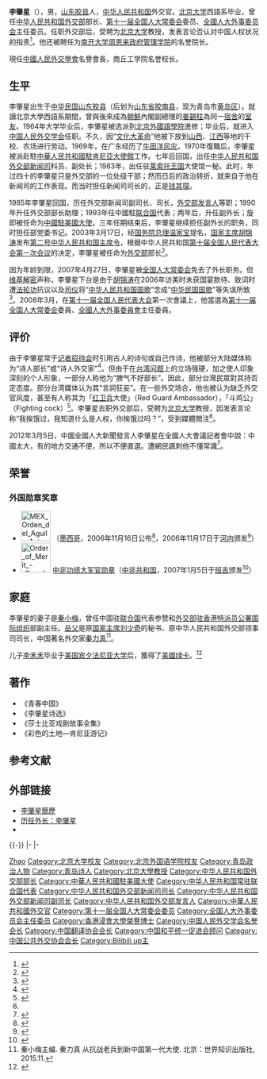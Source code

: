 {{Infobox_officeholder
|name=李肇星
|image name=Li Zhaoxing.jpg
|width=180px
|now=第9任[[中华人民共和国|中华人民共和国]][[中华人民共和国外交部|外交部部长]]
|premier=[[温家宝|温家宝]]
|term_start=2003年3月17日
|term_end=2007年4月27日
|predecessor=[[唐家璇|唐家璇]]
|successor=[[杨洁篪|杨洁篪]]
|sex=男
|different name= 
|party={{CPC}}
|date of birth={{birth date and age|1940|10|20}}
|nationality = {{ROC}}（1940年–1949年）<br>{{PRC}}（1949年至今）
|place of birth={{ROC}}[[山東省_(中華民國)|山东省]][[胶县|胶县]]
|date of death=
|place of death=
|spouse=秦小梅 
|relatives=李禾禾（儿子）
|educate=
*[[北京大学|北京大学]]西语系毕业
*[[北京外国语大学|北京外国语学院]]研究生班进修
|past=
*<span style="color: blue;">[[中华人民共和国|中华人民共和国]]常驻[[联合国|联合国]][[中国常驻联合国代表列表|特命全权大使]]<br>（1993年－1995年）</span>
*<span style="color: blue;">[[中华人民共和国外交部|中华人民共和国外交部]]副部长<br>（1995年－1998年）</span>
*<span style="color: blue;">[[中华人民共和国|中华人民共和国]]驻[[美国|美国]][[中国驻美国大使列表|特命全权大使]]<br>（1998年－2001年）</span>
*<span style="color: blue;">[[中华人民共和国外交部|中华人民共和国外交部]]副部长<br>（2001年－2003年）</span>
*<span style="color: blue;">[[中华人民共和国外交部|中华人民共和国外交部]]部长<br>（2003年－2007年）</span>
*<span style="color: blue;">第十一届[[全国人民代表大会常务委员会|全国人大常委会]]委员<br>（2008年至今）</span>
|work=
*诗歌散文集《青春中国》
}}
'''李肇星'''（{{bd|1940年|10月20日|catIdx=L李}}），男，[[山东|山东]][[胶县|胶县]]人，[[中华人民共和国|中华人民共和国]]外交官。[[北京大学|北京大学]]西語系毕业，曾任[[中华人民共和国外交部|中华人民共和国外交部]]部长、[[第十一届全国人民代表大会常务委员会|第十一届全国人大常委会]]委员、[[全国人民代表大会外事委员会|全國人大外事委员会]]主任委员。任职外交部后，受聘为[[北京大学|北京大学]]教授，发表言论否认对中国人权状况的指责<ref name="pku">{{cite web|url=http://news.163.com/07/0708/02/3IRI8PGQ0001124J.html|title=李肇星受聘北京大学教授 称在北大挨饿是财富|accessdate=2007-07-08|author=|date=2017-12-30|publisher=新华社|archive-url=https://web.archive.org/web/20070817062631/http://news.163.com/07/0708/02/3IRI8PGQ0001124J.html|archive-date=2007-08-17|dead-url=yes}}</ref>。他还被聘任为[[南开大学周恩来政府管理学院|南开大学周恩来政府管理学院]]的名誉院长。

現任[[中国人民外交学会|中國人民外交學會]]名譽會長，商丘工学院名誉校长。

== 生平 ==
李肇星出生于[[中华民国|中华民国]][[山東省_(中華民國)|山东]][[胶县|胶县]]（后划为[[山东省|山东省]][[胶南县|胶南县]]，现为青岛市[[黄岛区|黄岛区]]）。就讀北京大學西語系期間，曾與後來成為[[朝鲜民主主义人民共和国|朝鮮]]內閣副總理的[[姜錫柱|姜錫柱]]為同一[[宿舍|宿舍]]的[[室友|室友]]。1964年大学毕业后，李肇星被选派到[[北京外国语大学|北京外國語學院]]進修；毕业后，就进入[[中国人民外交学会|中国人民外交学会]]任职。不久，因“[[文化大革命|文化大革命]]”他被下放到[[山西|山西]]、[[江西|江西]]等地的干校、农场进行劳动。1969年，在广东经历了[[颱風維奧娜_(1969年)|牛田洋风灾]]。1970年復職后，李肇星被派赴駐[[中華人民共和國駐肯尼亞大使館|中華人民共和國駐肯尼亞大使館]]工作。七年后回国，出任[[中华人民共和国外交部新闻司|中华人民共和国外交部新闻司]]科员、副处长；1983年，出任驻[[莱索托王国|莱索托王国]]大使馆一秘。此时，年过四十的李肇星只是外交部的一位处级干部；然而日后的政治转折，就来自于他在新闻司的工作表现。而当时担任新闻司司长的，正是[[钱其琛|钱其琛]]。

1985年李肇星回国，历任外交部新闻司副司长、司长，[[中华人民共和国外交部发言人|外交部发言人]]等职；1990年升任外交部部长助理；1993年任中國駐[[联合国|联合国]]代表；两年后，升任副外长；旋即被任命为[[中国驻美国大使列表|中國駐美國大使]]。三年任期结束后，李肇星继续担任副外长的职务，同时担任部党委书记。2003年3月17日，经[[中华人民共和国国务院总理|国务院总理]][[温家宝|温家宝]]提名，[[中华人民共和国主席|国家主席]][[胡锦涛|胡锦涛]]发布[[第十届全国人民代表大会期间颁布的中华人民共和国主席令|第二号中华人民共和国主席令]]，根据中华人民共和国[[第十届全国人民代表大会第一次会议|第十届全国人民代表大会第一次会议]]的决定，李肇星被任命为[[中华人民共和国外交部|外交部]]部长<ref>{{Cite web|title=中华人民共和国主席令（十届第2号）|url=http://www.npc.gov.cn/zgrdw//npc/xinwen/xjrm/gwy/2003-04/04/content_312187.htm|accessdate=2021-02-18|work=中国人大网|archive-date=2021-08-20|archive-url=https://web.archive.org/web/20210820140806/http://www.npc.gov.cn/zgrdw//npc/xinwen/xjrm/gwy/2003-04/04/content_312187.htm|dead-url=no}}</ref>。

因为年龄到限，2007年4月27日，李肇星被[[全国人民代表大会常务委员会|全国人大常委会]]免去了外长职务。但[[维基解密|维基解密]]声称，李肇星下台是由于[[胡锦涛|胡锦涛]]在2006年访美时未获国宴款待、致词时遭[[法轮功|法轮功]]抗议以及[[司仪|司仪]]将“[[中华人民共和国国歌|中华人民共和国国歌]]”念成“[[中华民国国歌|中华民国国歌]]”等失误所致<ref>{{cite web |url = http://china.dwnews.com/news/2011-01-25/57336361.html |title = 维基解密：李肇星下台的原因 |accessdate = 2011-09-21 |author = 宋如鑫 |date = 011-01-25 |website = 多维新闻网 |archive-url = https://web.archive.org/web/20110128083356/http://china.dwnews.com/news/2011-01-25/57336361.html |archive-date = 2011-01-28 |dead-url = yes }}</ref>。2008年3月，在[[第十一届全国人民代表大会|第十一届全国人民代表大会]]第一次會議上，他當選為[[第十一届全国人大常委会|第十一届全国人大常委会]]委員、[[全國人大外事委員會|全國人大外事委員會]]主任委員。

==评价==
由于李肇星常于[[记者招待会|记者招待会]]时引用古人的诗句或自己作诗，他被部分大陆媒体称为“诗人部长”或“诗人外交家”<ref>{{cite web|url=http://pic.people.com.cn/GB/42589/4226945.html|title=诗人部长李肇星|publisher=人民網|accessdate=2011-09-21|archive-date=2020-04-30|archive-url=https://web.archive.org/web/20200430233214/http://pic.people.com.cn/GB/42589/4226945.html|dead-url=no}}</ref>。但由于在[[台湾问题|台湾问题]]上的立场强硬，加之使人印象深刻的个人形象，一部分人称他为“脾气不好部长”。因此，部分台灣民眾對其持否定态度。部分台湾媒体认为其“言詞狂妄”。在一些外交场合，他也被认为缺乏外交官风度，甚至有人称其为「[[红卫兵|红卫兵]]大使」（Red Guard Ambassador），「斗鸡公」（Fighting cock）<ref>{{Cite web|url=http://www.taipeitimes.com/News/editorials/archives/2001/11/10/110937|title=Red Guards don't die; they become diplomats|accessdate=2017-12-30|author=|date=2001-11-10|work=|publisher=[[台北時報|Taipei Times]]|archive-date=2020-11-10|archive-url=https://web.archive.org/web/20201110030301/http://www.taipeitimes.com/News/editorials/archives/2001/11/10/110937|dead-url=no}}</ref>。李肇星去职外交部后，受聘为[[北京大学|北京大学]]教授，因发表言论称“我挨饿过，我知道什么是人权，你挨饿过吗？”，受到媒體關注<ref name="pku"/>。

2012年3月5日，中國全國人大新聞發言人李肇星在全國人大會議記者會中說：中國太大，有的地方交通不便，所以不便直選。遭網民諷刺他不懂常識<ref>{{Cite web|url=http://www.bbc.com/zhongwen/trad/chinese_news/2012/03/120304_china_election_system_li.shtml|title=李肇星：交通不便 直選有困難|accessdate=2017-12-30|work=BBC 中文网|archive-date=2020-04-30|archive-url=https://web.archive.org/web/20200430233234/https://www.bbc.com/zhongwen/trad/chinese_news/2012/03/120304_china_election_system_li.shtml|dead-url=no}}</ref>。

==荣誉==
===外国勋章奖章===
* [[File:MEX_Orden_del_Aguila_Azteca_2011_Banda_BAR.svg|60px]] {{link-es|墨西哥阿兹特克雄鹰大绶勋章|Orden Mexicana del Águila Azteca}}（[[墨西哥|墨西哥]]，2006年11月16日公布<ref>{{es}}{{cite web |url=http://www.dof.gob.mx/nota_detalle.php?codigo=4937637&fecha=16/11/2006 |title=ACUERDO por el que se otorga al Excelentísimo señor Li Zhaoxing, Ministro de Relaciones Exteriores de la República Popular China, la Condecoración de la Orden Mexicana del Aguila Azteca en el grado de Banda. |publisher=Diario Oficial de la Federación |date=2006-11-16 |accessdate=2022-01-27 |archive-date=2022-01-27 |archive-url=https://web.archive.org/web/20220127034924/http://www.dof.gob.mx/nota_detalle.php?codigo=4937637&fecha=16%2F11%2F2006 |dead-url=no }}</ref>，2006年11月17日于[[河内|河内]]颁发<ref>{{cite news |author=费洪海 |url=http://www.gov.cn/zwjw/2006-11/17/content_446167.htm |title=李肇星接受墨西哥政府授予的"阿兹特克-雄鹰"勋章 |website=中华人民共和国中央政府门户网站 |publisher=新华社 |date=2012-11-02 |accessdate=2022-01-27 |archive-date=2022-01-27 |archive-url=https://web.archive.org/web/20220127014552/http://www.gov.cn/zwjw/2006-11/17/content_446167.htm |dead-url=no }}</ref>）
* [[File:Order_of_Merit_-_Grand_Officer_(Central_African_Republic).png|60px]] [[中非功绩勋章|中非功绩大军官勋章]]（[[中非共和国|中非共和国]]，2007年1月5日于[[班吉|班吉]]颁发<ref>{{cite news |url=https://www.chinanews.com.cn/gn/news/2007/01-06/849770.shtml |title=中非总统会见李肇星 授予李外长中非大军官勋章 |publisher=中国新闻网 |date=2007-01-06 |accessdate=2022-01-27 |archive-date=2022-01-27 |archive-url=https://web.archive.org/web/20220127043304/https://www.chinanews.com.cn/gn/news/2007/01-06/849770.shtml |dead-url=no }}</ref>）

== 家庭 ==
李肇星的妻子是[[秦小梅|秦小梅]]，曾任中国驻[[联合国|联合国]]代表参赞和[[外交部驻香港特派员公署|外交部驻香港特派员公署]][[国际组织|国际组织]]部副主任。[[岳父|岳父]]是原[[中华人民共和国主席|国家主席]][[刘少奇|刘少奇]]的秘书、原中华人民共和国外交部领事司司长，中国著名外交家[[秦力真|秦力真]]<ref>秦小梅主编. 秦力真 从抗战老兵到新中国第一代大使. 北京：世界知识出版社, 2015.11.</ref>。

儿子[[李禾禾|李禾禾]]毕业于[[美国|美国]][[宾夕法尼亚大学|宾夕法尼亚大学]]后，獲得了[[美国永久居民|美國绿卡]]。<ref>{{cite web|url=https://newsau.wordpress.com/2012/05/29/九成中央委员亲属移民-罕见弃船潮席卷高层/|title=九成中央委员亲属移民 罕见“弃船潮”席卷高层|date=2012年5月29日|publisher=看中国|accessdate=2014-02-24|language=zh-cn|deadurl=yes|archiveurl=https://web.archive.org/web/20140307200913/https://newsau.wordpress.com/2012/05/29/%E4%B9%9D%E6%88%90%E4%B8%AD%E5%A4%AE%E5%A7%94%E5%91%98%E4%BA%B2%E5%B1%9E%E7%A7%BB%E6%B0%91-%E7%BD%95%E8%A7%81%E5%BC%83%E8%88%B9%E6%BD%AE%E5%B8%AD%E5%8D%B7%E9%AB%98%E5%B1%82/|archivedate=2014年3月7日}}</ref>{{citation needed span|他于2006年3月2日在中国创建[[北京归创科技有限公司|北京归创科技有限公司]]，旗下的[[99宿舍网|99宿舍网]]独家经营中国[[全国大学生英语四级考试|四]]、[[全国大学生英语六级考试|六级]]考试分数的查询工作。儿媳[[阎晶晶|阎晶晶]]，为中国著名歌唱演员[[阎维文|阎维文]]之女。|date=2020年7月}}

{{citation needed span|外甥女[[秦枫|秦枫]]（1980年8月3日-），北京人，成长在外交世家。国际关系硕士；海外留学八年，2006年2月至2011年12月担任凤凰卫视记者，2011年12月出任香港卫视采访总监；爷爷秦力真、姥爷杨琪良，都是中共老一辈外交家。|date=2020年7月}}

== 著作 ==
*《青春中国》
*《李肇星诗选》
*《莎士比亚戏剧故事全集》
*《彩色的土地—肯尼亚游记》

== 参考文献 ==
{{Reflist|30em}}

== 外部链接 ==
{{Wikiquote}}
* [http://news.xinhuanet.com/ziliao/2003-03/17/content_782274.htm 李肇星簡歷] {{Wayback|url=http://news.xinhuanet.com/ziliao/2003-03/17/content_782274.htm |date=20140810172752 }}
* [https://web.archive.org/web/20080514163403/http://www.fmprc.gov.cn/chn/ziliao/wjrw/2166/t25089.htm 历任外长：李肇星]
*{{Bilibili|user=1343709972}}

{{-}}
{{start box}}
{{s-par|prc-npc}}
{{s-before|[[姜恩柱|姜恩柱]]}}
{{s-ttl|title=[[全国人民代表大会外事委员会|全国人民代表大会外事委员会]]主任委员|creation=[[第十一届全国人民代表大会|第十一届]]|years=''2008年－2013年''}}
{{s-after|[[傅莹|傅莹]]}}
{{s-gov|prc}}
{{s-before|[[马毓真|马毓真]]}}
{{s-title|[[中华人民共和国外交部发言人|中华人民共和国外交部发言人]]|1985年－1990年}}
{{s-after|[[李金华_(外交官)|李金华]]}}
{{s-before|[[唐家璇|唐家璇]]}}
{{s-title|[[中华人民共和国外交部部长|中华人民共和国外交部部长]]|2003年－2007年}}
{{s-after|[[杨洁篪|杨洁篪]]}}
{{s-dip}}
{{s-before|[[李道豫|李道豫]]|rows=2}}
{{s-title|[[中国驻美国大使列表|中华人民共和国駐美国大使]]|1998年－2001年}}
{{s-after|[[杨洁篪|杨洁篪]]}}
{{s-title|[[中国常驻联合国代表列表|中华人民共和国常驻联合国代表]]|1993年3月－1995年}}
{{s-after|[[秦华孙|秦华孙]]}}
{{s-civ}}
{{s-before|[[刘习良|刘习良]]}}
{{s-title|[[中国翻译协会|中国翻译协会]]会长|2009年11月－2015年4月}}
{{s-after|[[周明伟|周明伟]]}}
{{s-new}}
{{s-title|[[中国公共外交协会|中国公共外交协会]]会长|2012年－2019年}}
{{s-after|[[吴海龙|吴海龙]]}}
{{s-new}}
{{s-title|[[中国翻译协会|中国翻译协会]]总顾问|2015年4月－}}
{{s-inc}}
{{s-hon}}
|-
{{s-before|rows=2|？}}
{{s-title|[[中国人民外交学会|中国人民外交学会]]名誉会长|？－？}}
{{s-inc|rows=2}}
|-
{{s-title|[[南开大学周恩来政府管理学院|南开大学周恩来政府管理学院]]名誉院长|？－？}}
{{end box}}

{{国务院/10|部门首长}}
{{中华人民共和国外交部部长}}
{{中国驻美国大使}}
{{中国常驻联合国代表}}
{{中华人民共和国外交部发言人}}
{{Navboxes 
| title  = 李肇星在[[中国翻译协会|中国翻译协会]]的职务
| list1  =
{{中国翻译协会第六届理事会}}
{{中国翻译协会第七届理事会}}
}}
{{Navboxes 
| title  = 李肇星在[[中国和平统一促进会|中国和平统一促进会]]的职务
| list1  =
{{中国和平统一促进会第八届理事会}}
}}

{{Authority control}}
{{DEFAULTSORT:Li Zhaoxing}}
[[Category:李姓|Zhao]]
[[Category:北京大学校友|Category:北京大学校友]]
[[Category:北京外国语学院校友|Category:北京外国语学院校友]]
[[Category:青岛政治人物|Category:青岛政治人物]]
[[Category:青岛诗人|Category:青岛诗人]]
[[Category:北京大學教授|Category:北京大學教授]]
[[Category:中华人民共和国外交部部长|Category:中华人民共和国外交部部长]]
[[Category:中華人民共和國駐美國大使|Category:中華人民共和國駐美國大使]]
[[Category:中华人民共和国常驻联合国代表|Category:中华人民共和国常驻联合国代表]]
[[Category:中华人民共和国外交部新闻司司长|Category:中华人民共和国外交部新闻司司长]]
[[Category:中华人民共和国外交部新闻司副司长|Category:中华人民共和国外交部新闻司副司长]]
[[Category:中华人民共和国外交部发言人|Category:中华人民共和国外交部发言人]]
[[Category:中華人民共和國外交官|Category:中華人民共和國外交官]]
[[Category:第十一届全国人大常委会委员|Category:第十一届全国人大常委会委员]]
[[Category:全国人大外事委员会主任委员|Category:全国人大外事委员会主任委员]]
[[Category:香港浸會大學榮譽博士|Category:香港浸會大學榮譽博士]]
[[Category:中国人民外交学会名誉会长|Category:中国人民外交学会名誉会长]]
[[Category:中国翻译协会会长|Category:中国翻译协会会长]]
[[Category:中国和平统一促进会顾问|Category:中国和平统一促进会顾问]]
[[Category:中国公共外交协会会长|Category:中国公共外交协会会长]]
[[Category:Bilibili_up主|Category:Bilibili up主]]